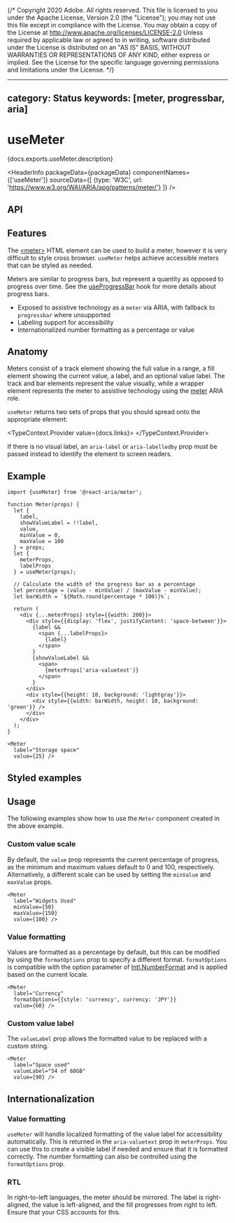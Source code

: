 {/* Copyright 2020 Adobe. All rights reserved.
This file is licensed to you under the Apache License, Version 2.0 (the "License");
you may not use this file except in compliance with the License. You may obtain a copy
of the License at http://www.apache.org/licenses/LICENSE-2.0
Unless required by applicable law or agreed to in writing, software distributed under
the License is distributed on an "AS IS" BASIS, WITHOUT WARRANTIES OR REPRESENTATIONS
OF ANY KIND, either express or implied. See the License for the specific language
governing permissions and limitations under the License. */}



---
category: Status
keywords: [meter, progressbar, aria]
---

# useMeter

<PageDescription>{docs.exports.useMeter.description}</PageDescription>

<HeaderInfo
  packageData={packageData}
  componentNames={['useMeter']}
  sourceData={[
    {type: 'W3C', url: 'https://www.w3.org/WAI/ARIA/apg/patterns/meter/'}
  ]} />

## API

<FunctionAPI function={docs.exports.useMeter} links={docs.links} />

## Features

The [&lt;meter&gt;](https://developer.mozilla.org/en-US/docs/Web/HTML/Element/meter)
HTML element can be used to build a meter, however it is
very difficult to style cross browser. `useMeter` helps achieve accessible
meters that can be styled as needed.

Meters are similar to progress bars, but represent a quantity as opposed to progress over time.
See the [useProgressBar](useProgressBar.html) hook for more details about progress bars.

* Exposed to assistive technology as a `meter` via ARIA, with fallback to `progressbar` where unsupported
* Labeling support for accessibility
* Internationalized number formatting as a percentage or value

## Anatomy

<Anatomy />

Meters consist of a track element showing the full value in a range,
a fill element showing the current value, a label, and an optional value label. The track and bar elements
represent the value visually, while a wrapper element represents the meter to
assistive technology using the [meter](https://www.w3.org/WAI/ARIA/apg/patterns/meter/)
ARIA role.

`useMeter` returns two sets of props that you should spread onto the appropriate element:

<TypeContext.Provider value={docs.links}>
  <InterfaceType properties={docs.links[docs.exports.useMeter.return.id].properties} />
</TypeContext.Provider>

If there is no visual label, an `aria-label` or `aria-labelledby` prop must be passed instead
to identify the element to screen readers.

## Example

```tsx example export=true
import {useMeter} from '@react-aria/meter';

function Meter(props) {
  let {
    label,
    showValueLabel = !!label,
    value,
    minValue = 0,
    maxValue = 100
  } = props;
  let {
    meterProps,
    labelProps
  } = useMeter(props);

  // Calculate the width of the progress bar as a percentage
  let percentage = (value - minValue) / (maxValue - minValue);
  let barWidth = `${Math.round(percentage * 100)}%`;

  return (
    <div {...meterProps} style={{width: 200}}>
      <div style={{display: 'flex', justifyContent: 'space-between'}}>
        {label &&
          <span {...labelProps}>
            {label}
          </span>
        }
        {showValueLabel &&
          <span>
            {meterProps['aria-valuetext']}
          </span>
        }
      </div>
      <div style={{height: 10, background: 'lightgray'}}>
        <div style={{width: barWidth, height: 10, background: 'green'}} />
      </div>
    </div>
  );
}

<Meter
  label="Storage space"
  value={25} />
```

## Styled examples

<ExampleCard
  url="https://codesandbox.io/s/lucid-jackson-xj8pok?file=/src/App.js"
  preview={circularPreview}
  title="Circular Gauge"
  description="A circular meter built with SVG." />

## Usage

The following examples show how to use the `Meter` component created in the above example.

### Custom value scale

By default, the `value` prop represents the current percentage of progress, as the minimum and maximum values default to 0 and 100, respectively. Alternatively, a different scale can be used by setting the `minValue` and `maxValue` props.

```tsx example
<Meter
  label="Widgets Used"
  minValue={50}
  maxValue={150}
  value={100} />
```

### Value formatting

Values are formatted as a percentage by default, but this can be modified by using the `formatOptions` prop to specify a different format.
`formatOptions` is compatible with the option parameter of [Intl.NumberFormat](https://developer.mozilla.org/en-US/docs/Web/JavaScript/Reference/Global_Objects/NumberFormat) and is applied based on the current locale.

```tsx example
<Meter
  label="Currency"
  formatOptions={{style: 'currency', currency: 'JPY'}}
  value={60} />
```

### Custom value label

The `valueLabel` prop allows the formatted value to be replaced with a custom string.

```tsx example
<Meter
  label="Space used"
  valueLabel="54 of 60GB"
  value={90} />
```

## Internationalization

### Value formatting

`useMeter` will handle localized formatting of the value label for accessibility
automatically. This is returned in the `aria-valuetext` prop in `meterProps`. You
can use this to create a visible label if needed and ensure that it is formatted correctly.
The number formatting can also be controlled using the `formatOptions` prop.

### RTL

In right-to-left languages, the meter should be mirrored. The label is right-aligned,
the value is left-aligned, and the fill progresses from right to left. Ensure that your CSS
accounts for this.
